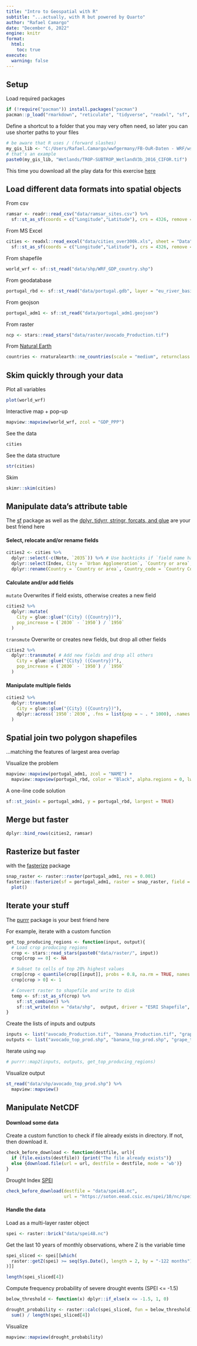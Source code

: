 ```yaml
---
title: "Intro to Geospatial with R"
subtitle: "...actually, with R but powered by Quarto"
author: "Rafael Camargo"
date: "December 6, 2022"
engine: knitr
format:
  html:
    toc: true
execute:
  warning: false    
---
```


## Setup

Load required packages

```r
if (!require("pacman")) install.packages("pacman")
pacman::p_load("rmarkdown", "reticulate", "tidyverse", "readxl", "sf", "stars", "rnaturalearth", "mapview", "skimr", "glue", "raster", "fasterize", "purrr")
```

Define a shortcut to a folder that you may very often need, so later you can use shorter paths to your files

```r
# be aware that R uses / (forward slashes)
my_gis_lib <- "C:/Users/Rafael.Camargo/wwfgermany/FB-OuR-Daten - WRF/ws_gis/1_library/" 
# that's an example
paste0(my_gis_lib, "Wetlands/TROP-SUBTROP_WetlandV3b_2016_CIFOR.tif") 
```

This time you download all the play data for this exercise [here](https://drive.google.com/file/d/1-yfH-WoiBJjhSDcJnvIzbT8I6QsYxnn6/view?usp=sharing)

## Load different data formats into spatial objects

From csv

```r
ramsar <- readr::read_csv("data/ramsar_sites.csv") %>%
  sf::st_as_sf(coords = c("Longitude","Latitude"), crs = 4326, remove = FALSE)
```

From MS Excel

```r
cities <- readxl::read_excel("data/cities_over300k.xls", sheet = "Data", skip = 16) %>%
  sf::st_as_sf(coords = c("Longitude","Latitude"), crs = 4326, remove = FALSE)
```

From shapefile

```r
world_wrf <- sf::st_read("data/shp/WRF_GDP_country.shp")
```

From geodatabase

```r
portugal_rbd <- sf::st_read("data/portugal.gdb", layer = "eu_river_basin_district")
```

From geojson

```r
portugal_adm1 <- sf::st_read("data/portugal_adm1.geojson")
```

From raster

```r
ncp <- stars::read_stars("data/raster/avocado_Production.tif")
```

From [Natural Earth](https://cran.r-project.org/web/packages/rnaturalearth/vignettes/rnaturalearth.html)

```r
countries <- rnaturalearth::ne_countries(scale = "medium", returnclass = "sf")
```

## Skim quickly through your data

Plot all variables

```r
plot(world_wrf)
```

Interactive map + pop-up

```r
mapview::mapview(world_wrf, zcol = "GDP_PPP")
```

See the data

```r
cities
```

See the data structure

```r
str(cities)
```

Skim

```r
skimr::skim(cities)
```

## Manipulate data's attribute table

The [sf](https://r-spatial.github.io/sf/) package as well as the [dplyr, tidyrr, stringr, forcats, and glue](https://www.tidyverse.org/packages/) are your best friend here

#### Select, relocate and/or rename fields

```r
cities2 <- cities %>%
  dplyr::select(-c(Note, `2035`)) %>% # Use backticks if `field name has space or is numeric`
  dplyr::select(Index, City = `Urban Agglomeration`, `Country or area`, `Country Code`, `1950`:`2030`, Latitude, Longitude) %>%
  dplyr::rename(Country = `Country or area`, Country_code = `Country Code`)
```

#### Calculate and/or add fields

`mutate` Overwrites if field exists, otherwise creates a new field

```r
cities2 %>%
  dplyr::mutate( 
    City = glue::glue("{City} ({Country})"), 
    pop_increase = (`2030` - `1950`) / `1950`
  )
```

`transmute` Overwrite or creates new fields, but drop all other fields

```r
cities2 %>%
  dplyr::transmute( # Add new fields and drop all others
    City = glue::glue("{City} ({Country})"),
    pop_increase = (`2030` - `1950`) / `1950`
  )
```

#### Manipulate multiple fields

```r
cities2 %>%
  dplyr::transmute(
    City = glue::glue("{City} ({Country})"),
    dplyr::across(`1950`:`2030`, .fns = list(pop = ~ . * 1000), .names = "{.fn}_{.col}")
  )
```

## Spatial join two polygon shapefiles

...matching the features of largest area overlap

Visualize the problem

```r
mapview::mapview(portugal_adm1, zcol = "NAME") +
  mapview::mapview(portugal_rbd, color = "Black", alpha.regions = 0, lwd = 2)
```

A one-line code solution

```r
sf::st_join(x = portugal_adm1, y = portugal_rbd, largest = TRUE)
```

## Merge but faster

```r
dplyr::bind_rows(cities2, ramsar)
```

## Rasterize but faster

with the [fasterize](https://cran.r-project.org/web/packages/fasterize/vignettes/using-fasterize.html) package

```r
snap_raster <- raster::raster(portugal_adm1, res = 0.001)
fasterize::fasterize(sf = portugal_adm1, raster = snap_raster, field = "OBJECTID_1", fun = "max") %>%
  plot()
```

## Iterate your stuff

The [purrr](https://purrr.tidyverse.org/) package is your best friend here

For example, iterate with a custom function

```r
get_top_producing_regions <- function(input, output){
  # Load crop producing regions
  crop <- stars::read_stars(paste0("data/raster/", input))
  crop[crop == 0] <- NA

  # Subset to cells of top 20% highest values
  crop[crop < quantile(crop[[input]], probs = 0.8, na.rm = TRUE, names = FALSE)] <- NA
  crop[crop > 0] <- 1

  # Convert raster to shapefile and write to disk
  temp <- sf::st_as_sf(crop) %>%
    sf::st_combine() %>%
    sf::st_write(dsn = "data/shp",  output, driver = "ESRI Shapefile", delete_layer = TRUE)
} 
```

Create the lists of inputs and outputs

```r
inputs <- list("avocado_Production.tif", "banana_Production.tif", "grape_Production.tif")
outputs <- list("avocado_top_prod.shp", "banana_top_prod.shp", "grape_top_prod.shp")
```

Iterate using `map`

```r
# purrr::map2(inputs, outputs, get_top_producing_regions)
```

Visualize output

```r
st_read("data/shp/avocado_top_prod.shp") %>%
  mapview::mapview()
```

## Manipulate NetCDF

#### Download some data

Create a custom function to check if file already exists in directory. If not, then download it.

```r
check_before_download <- function(destfile, url){
  if (file.exists(destfile)) {print("The file already exists")}
  else {download.file(url = url, destfile = destfile, mode = 'wb')}
}
```

Drought Index [SPEI](https://spei.csic.es/)

```r
check_before_download(destfile = "data/spei48.nc",
                      url = "https://soton.eead.csic.es/spei/10/nc/spei48.nc")
```

#### Handle the data

Load as a multi-layer raster object

```r
spei <- raster::brick("data/spei48.nc")
```

Get the last 10 years of monthly observations, where Z is the variable time

```r
spei_sliced <- spei[[which(
  raster::getZ(spei) >= seq(Sys.Date(), length = 2, by = "-122 months")[2] & raster::getZ(spei) <= Sys.Date()
)]]

length(spei_sliced[4])
```

Compute frequency probability of severe drought events (SPEI \<= -1.5)

```r
below_threshold <- function(x) dplyr::if_else(x <= -1.5, 1, 0) 

drought_probability <- raster::calc(spei_sliced, fun = below_threshold) %>%
  sum() / length(spei_sliced[4])
```

Visualize

```r
mapview::mapview(drought_probability)
```
